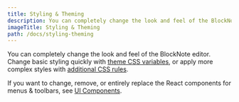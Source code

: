 ```yaml
---
title: Styling & Theming
description: You can completely change the look and feel of the BlockNote editor. Change basic styling quickly with theme CSS variables, or apply more complex styles with additional CSS rules.
imageTitle: Styling & Theming
path: /docs/styling-theming
---
```


You can completely change the look and feel of the BlockNote editor. Change basic styling quickly with [theme CSS variables](/docs/styling-theming/themes), or apply more complex styles with [additional CSS rules](/docs/styling-theming/overriding-css).

If you want to change, remove, or entirely replace the React components for menus & toolbars, see [UI Components](/docs/ui-components).

<CardTable path="/styling-theming" />
